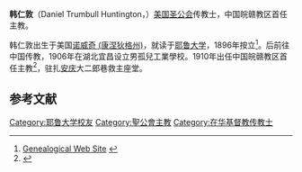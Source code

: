 '''韩仁敦'''（Daniel Trumbull Huntington，{{bd|1868年|8月4日|?}}）[[美国圣公会|美国圣公会]]传教士，中国皖赣教区首任主教。

韩仁敦出生于美国[[诺威奇_(康涅狄格州)|诺威奇 (康涅狄格州)]]，就读于[[耶鲁大学|耶鲁大学]]，1896年按立<ref>[http://connecticut-genealogy.blogspot.com/2010/05/christopher-huntington-ca-1631-1691.html Genealogical Web Site] {{webarchive|url=https://web.archive.org/web/20110708031839/http://connecticut-genealogy.blogspot.com/2010/05/christopher-huntington-ca-1631-1691.html |date=2011-07-08 }}</ref>。后前往中国传教，1906年在湖北宜昌设立男孤兒工業學校。1910年出任中国皖赣教区首任主教<ref>{{Cite web |url=http://anglicanhistory.org/asia/china/huntington_anking1943.html |title=Project Canterbury |accessdate=2011-07-09 |archive-date=2010-11-01 |archive-url=https://web.archive.org/web/20101101030338/http://anglicanhistory.org/asia/china/huntington_anking1943.html |dead-url=no }}</ref>，驻扎[[安庆|安庆]]大二郎巷救主座堂。

== 参考文献 ==
{{Reflist}}
{{中国圣公会主教}}

{{DEFAULTSORT:Huntington, Daniel Trumbull}}

[[Category:耶鲁大学校友|Category:耶鲁大学校友]]
[[Category:聖公會主教|Category:聖公會主教]]
[[Category:在华基督教传教士|Category:在华基督教传教士]]